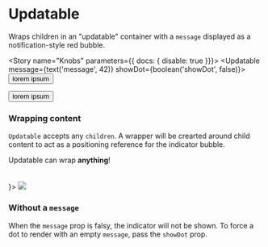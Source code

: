 



<Meta title="Components/Updatable" decorators={[withKnobs]} component={Updatable} />

# Updatable

<ImportPath component={Updatable} />

Wraps children in an "updatable" container with a `message` displayed as a notification-style red bubble.

<Story name="Knobs" parameters={{ docs: { disable: true }}}>
  <Updatable message={text('message', 42)} showDot={boolean('showDot', false)}>
    <button>lorem ipsum</button>
  </Updatable>
</Story>

<Preview isExpanded>
  <Updatable message="42">
    <button>lorem ipsum</button>
  </Updatable>
</Preview>

<Props of={Updatable} />

### Wrapping content

`Updatable` accepts any `children`. A wrapper will be crearted around child content to act
as a positioning reference for the indicator bubble.

<Preview>
  <Story name="Variations">
    <React.Fragment>
      <Updatable message="alert">
        <div
          style={{
            border: '1px dashed #f09',
            padding: '5px',
          }}
        >
          Updatable can wrap <b>anything</b>!
        </div>
      </Updatable>
      <br />
      <br />
      <Updatable message={<CheckIcon size="xs" color="#fff" />}>
        <img src="https://placeimg.com/80/81/animals" />
      </Updatable>
    </React.Fragment>
  </Story>
</Preview>

### Without a `message`

When the `message` prop is falsy, the indicator will not be shown.
To force a dot to render with an empty `message`, pass the `showDot` prop.

<Preview>
  <Story name="Dot only">
    <Updatable showDot>
      <NewsIcon />
    </Updatable>
  </Story>
</Preview>
